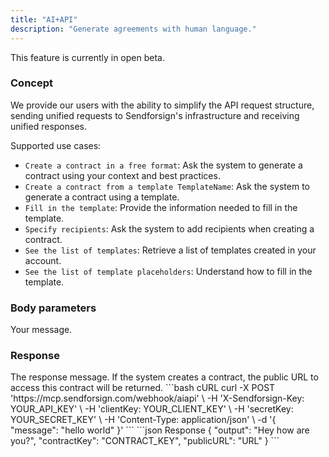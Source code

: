 ```yaml
---
title: "AI+API"
description: "Generate agreements with human language."
---
```


<Note>This feature is currently in open beta.</Note>

### Concept

We provide our users with the ability to simplify the API request structure, sending unified requests 
to Sendforsign's infrastructure and receiving unified responses.

Supported use cases:
- `Create a contract in a free format`: Ask the system to generate a contract using your context and best practices.
- `Create a contract from a template TemplateName`: Ask the system to generate a contract using a template.
- `Fill in the template`: Provide the information needed to fill in the template.
- `Specify recipients`: Ask the system to add recipients when creating a contract.
- `See the list of templates`: Retrieve a list of templates created in your account.
- `See the list of template placeholders`: Understand how to fill in the template.

### Body parameters

<ParamField body="message" type="string" required>
  Your message.
</ParamField>

### Response

<ResponseField name="output" type="string">
  The response message. If the system creates a contract, the public URL to access this contract will be returned.
</ResponseField>

<RequestExample>
```bash cURL
curl -X POST 'https://mcp.sendforsign.com/webhook/aiapi' \
     -H 'X-Sendforsign-Key: YOUR_API_KEY' \
     -H 'clientKey: YOUR_CLIENT_KEY' \
     -H 'secretKey: YOUR_SECRET_KEY' \
     -H 'Content-Type: application/json' \
     -d '{
    "message": "hello world"
}'
```
</RequestExample>

<ResponseExample>
```json Response
{
    "output": "Hey how are you?",
    "contractKey": "CONTRACT_KEY",
    "publicURL": "URL"
}
```
</ResponseExample>
